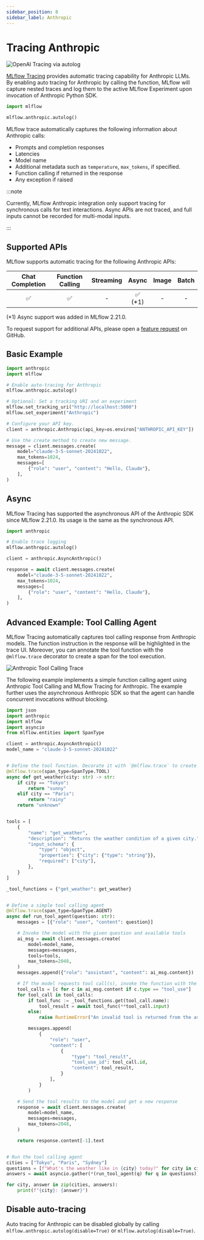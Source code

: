 ```yaml
---
sidebar_position: 8
sidebar_label: Anthropic
---
```



# Tracing Anthropic

![OpenAI Tracing via autolog](/images/llms/anthropic/anthropic-tracing.png)


[MLflow Tracing](../) provides automatic tracing capability for Anthropic LLMs. By enabling auto tracing
for Anthropic by calling the <APILink fn="mlflow.anthropic.autolog" /> function, MLflow will capture nested traces and log them to the active MLflow Experiment upon invocation of Anthropic Python SDK.

```python
import mlflow

mlflow.anthropic.autolog()
```

MLflow trace automatically captures the following information about Anthropic calls:

* Prompts and completion responses
* Latencies
* Model name
* Additional metadata such as `temperature`, `max_tokens`, if specified.
* Function calling if returned in the response
* Any exception if raised

:::note

Currently, MLflow Anthropic integration only support tracing for synchronous calls for text interactions. Async APIs are not traced, and full inputs cannot be recorded for multi-modal inputs.

:::

## Supported APIs

MLflow supports automatic tracing for the following Anthropic APIs:

|Chat Completion|Function Calling|Streaming|Async|Image|Batch|
|:--:|:--:|:--:|:--:|:--:|:--:|
|✅|✅|-|✅ (*1)|-|-|

<div style={{ fontSize: '0.9em', marginTop: '10px' }}>

  (*1) Async support was added in MLflow 2.21.0.

</div>

To request support for additional APIs, please open a [feature request](https://github.com/mlflow/mlflow/issues/new?assignees=&labels=enhancement&projects=&template=feature_request_template.yaml) on GitHub.

## Basic Example


```python
import anthropic
import mlflow

# Enable auto-tracing for Anthropic
mlflow.anthropic.autolog()

# Optional: Set a tracking URI and an experiment
mlflow.set_tracking_uri("http://localhost:5000")
mlflow.set_experiment("Anthropic")

# Configure your API key.
client = anthropic.Anthropic(api_key=os.environ["ANTHROPIC_API_KEY"])

# Use the create method to create new message.
message = client.messages.create(
    model="claude-3-5-sonnet-20241022",
    max_tokens=1024,
    messages=[
        {"role": "user", "content": "Hello, Claude"},
    ],
)
```

## Async

MLflow Tracing has supported the asynchronous API of the Anthropic SDK since MLflow 2.21.0. Its usage is the same as the synchronous API.

```python
import anthropic

# Enable trace logging
mlflow.anthropic.autolog()

client = anthropic.AsyncAnthropic()

response = await client.messages.create(
    model="claude-3-5-sonnet-20241022",
    max_tokens=1024,
    messages=[
        {"role": "user", "content": "Hello, Claude"},
    ],
)
```

## Advanced Example: Tool Calling Agent

MLflow Tracing automatically captures tool calling response from Anthropic models. The function instruction in the response will be highlighted in the trace UI. Moreover, you can annotate the tool function with the `@mlflow.trace` decorator to create a span for the tool execution.

![Anthropic Tool Calling Trace](/images/llms/anthropic/anthropic-tool-calling.png)

The following example implements a simple function calling agent using Anthropic Tool Calling and MLflow Tracing for Anthropic. The example further uses the asynchronous Anthropic SDK so that the agent can handle concurrent invocations without blocking.

```python
import json
import anthropic
import mlflow
import asyncio
from mlflow.entities import SpanType

client = anthropic.AsyncAnthropic()
model_name = "claude-3-5-sonnet-20241022"


# Define the tool function. Decorate it with `@mlflow.trace` to create a span for its execution.
@mlflow.trace(span_type=SpanType.TOOL)
async def get_weather(city: str) -> str:
    if city == "Tokyo":
        return "sunny"
    elif city == "Paris":
        return "rainy"
    return "unknown"


tools = [
    {
        "name": "get_weather",
        "description": "Returns the weather condition of a given city.",
        "input_schema": {
            "type": "object",
            "properties": {"city": {"type": "string"}},
            "required": ["city"],
        },
    }
]

_tool_functions = {"get_weather": get_weather}


# Define a simple tool calling agent
@mlflow.trace(span_type=SpanType.AGENT)
async def run_tool_agent(question: str):
    messages = [{"role": "user", "content": question}]

    # Invoke the model with the given question and available tools
    ai_msg = await client.messages.create(
        model=model_name,
        messages=messages,
        tools=tools,
        max_tokens=2048,
    )
    messages.append({"role": "assistant", "content": ai_msg.content})

    # If the model requests tool call(s), invoke the function with the specified arguments
    tool_calls = [c for c in ai_msg.content if c.type == "tool_use"]
    for tool_call in tool_calls:
        if tool_func := _tool_functions.get(tool_call.name):
            tool_result = await tool_func(**tool_call.input)
        else:
            raise RuntimeError("An invalid tool is returned from the assistant!")

        messages.append(
            {
                "role": "user",
                "content": [
                    {
                        "type": "tool_result",
                        "tool_use_id": tool_call.id,
                        "content": tool_result,
                    }
                ],
            }
        )

    # Send the tool results to the model and get a new response
    response = await client.messages.create(
        model=model_name,
        messages=messages,
        max_tokens=2048,
    )

    return response.content[-1].text


# Run the tool calling agent
cities = ["Tokyo", "Paris", "Sydney"]
questions = [f"What's the weather like in {city} today?" for city in cities]
answers = await asyncio.gather(*(run_tool_agent(q) for q in questions))

for city, answer in zip(cities, answers):
    print(f"{city}: {answer}")
```

## Disable auto-tracing

Auto tracing for Anthropic can be disabled globally by calling `mlflow.anthropic.autolog(disable=True)` or `mlflow.autolog(disable=True)`.